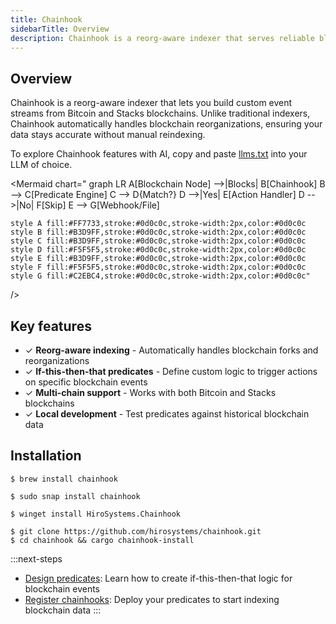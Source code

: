 ```yaml
---
title: Chainhook
sidebarTitle: Overview
description: Chainhook is a reorg-aware indexer that serves reliable blockchain data for Bitcoin and Stacks.
---
```


## Overview

Chainhook is a reorg-aware indexer that lets you build custom event streams from Bitcoin and Stacks blockchains. Unlike traditional indexers, Chainhook automatically handles blockchain reorganizations, ensuring your data stays accurate without manual reindexing.

To explore Chainhook features with AI, copy and paste [llms.txt](/tools/chainhook/llms.txt) into your LLM of choice.

<Mermaid
  chart="
graph LR
    A[Blockchain Node] -->|Blocks| B[Chainhook]
    B --> C[Predicate Engine]
    C --> D{Match?}
    D -->|Yes| E[Action Handler]
    D -->|No| F[Skip]
    E --> G[Webhook/File]
    
    style A fill:#FF7733,stroke:#0d0c0c,stroke-width:2px,color:#0d0c0c
    style B fill:#B3D9FF,stroke:#0d0c0c,stroke-width:2px,color:#0d0c0c
    style C fill:#B3D9FF,stroke:#0d0c0c,stroke-width:2px,color:#0d0c0c
    style D fill:#F5F5F5,stroke:#0d0c0c,stroke-width:2px,color:#0d0c0c
    style E fill:#B3D9FF,stroke:#0d0c0c,stroke-width:2px,color:#0d0c0c
    style F fill:#F5F5F5,stroke:#0d0c0c,stroke-width:2px,color:#0d0c0c
    style G fill:#C2EBC4,stroke:#0d0c0c,stroke-width:2px,color:#0d0c0c"
/>

## Key features

- ✓ **Reorg-aware indexing** - Automatically handles blockchain forks and reorganizations
- ✓ **If-this-then-that predicates** - Define custom logic to trigger actions on specific blockchain events
- ✓ **Multi-chain support** - Works with both Bitcoin and Stacks blockchains
- ✓ **Local development** - Test predicates against historical blockchain data

## Installation

<TerminalPicker storage="macOs">

```terminal !! macOS
$ brew install chainhook
```

```terminal !! Linux
$ sudo snap install chainhook
```

```terminal !! Windows
$ winget install HiroSystems.Chainhook
```

```terminal !! Cargo
$ git clone https://github.com/hirosystems/chainhook.git
$ cd chainhook && cargo chainhook-install
```

</TerminalPicker>

:::next-steps
- [Design predicates](/tools/chainhook/predicate-design/predicate-basics): Learn how to create if-this-then-that logic for blockchain events
- [Register chainhooks](/tools/chainhook/chainhook-registration/local-registration): Deploy your predicates to start indexing blockchain data
:::